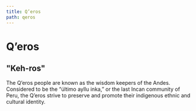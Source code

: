 ```yaml
---
title: Q’eros
path: qeros
---
```




# Q’eros
## "Keh-ros"

<CaptionedPhoto captionSide="right" image="../../../content/assets/gatsby-icon.png">

The Q’eros people are known as the wisdom keepers of the Andes. Considered to be the “último ayllu inka,” or the last Incan community of Peru, the Q’eros strive to preserve and promote their indigenous ethnic and cultural identity.

</CaptionedPhoto>

<CaptionedPhoto 
  caption = "The Q’eros Nation has been designated by Peru’s Ministry of Culture a “national living cultural patrimony” for the continuity of its ancient Andean traditions."
  image = "" 
/>

<FixedBgPhoto 
  caption = "Q’eros live a hardworking life at one with nature: they perform offerings to Pacha Mama, Mother Earth, and to the Apus, mountain spirits, in exchange for the well being of their animals, crops and community."
  image = "" 
/>

<CaptionedPhoto 
  caption = "Worldview concepts of ayni, the importance of reciprocal sharing, and animu, awareness of an animated essence in all things, shape their interactions with each other and their environment."
  image = "" 
/>

<CaptionedPhoto 
  caption = "Love, joy, perseverance, intrinsic integrity, and the ability to “simply just be” suffuse their daily lives."
  image = "" 
  captionSide = "right"
/>

<FixedBgPhoto 
  caption = "The remote villages of Q’eros are located 14,500 feet above sea level in the snow-capped Cordillera Vilcanota range, the highest mountain chain in southeastern Peru. There are over 2,000 people who live in the nation’s fourteen villages, spread across many river valleys."
  image = "" 
/>

<FixedBgPhoto 
  caption = "Where in the World ### The remote villages of Q’eros are located 14,500 feet above sea level in the snow-capped Cordillera Vilcanota range, the highest mountain chain in southeastern Peru. There are over 2,000 people who live in the nation’s fourteen villages, spread across many river valleys."
  image = "" 
/>

<CaptionedPhoto 
  caption = "Q’eros travel between three different ecosystems that span from 15,500 feet down to 6,000 feet above sea level: from snowy peaks to ceja de selva, “the eyebrow of the jungle.”"
  image = "" 
/>

<CaptionedPhoto 
  caption = "They raise llamas and alpacas at the highest altitudes; descend to grow potatoes and raise sheep; and descend further to grow corn, squash & other vegetables, and to harvest bamboo and wood for buildings, looms and flutes."
  image = "" 
  captionSide = "right"
/>

<CaptionedPhoto 
  caption = "Despite the harsh conditions to which they are exposed, and a history as targets of discrimination and marginalization, the Q’eros people endure. Willka Yachay helps them thrive."
  image = "" 
/>

<NextButton title="Projects" caption="See how we help" uri="/projects" />